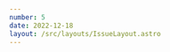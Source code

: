 ```yaml
---
number: 5
date: 2022-12-18
layout: /src/layouts/IssueLayout.astro
---
```



<Title title={`Issue ${frontmatter.number}`} date={frontmatter.date} />

Hey everyone! 👋  Welcome to the fifth issue of the iOS CI Newsletter! Hope you’ve all had an amazing couple of weeks!

I realised, as I was writing this issue, that it is the last one I will be sending out this year. I wanted to take this opportunity to thank you all so much for the support and to share that the iOS CI newsletter has over 300 subscribers now! 🎉 ❤️

As the next time you'll hear from me will be in 2023, I want to wish you all a Merry Christmas and a Happy New Year! 🥂🎄

### [Code signing and provisioning explained](https://tanaschita.com/20221212-code-signing-and-provisioning-for-ios/)

Signing and provisioning iOS apps is a process which usually causes a lot of confusion amongst developers. In this article, [Natascha](https://twitter.com/tanaschita) gives a great explanation on how the process works.

### [MarkCodable reports](https://trycombine.com/posts/using-markcodable-to-generate-reports/)

In this article, [Marin](https://twitter.com/icanzilb) goes through how the [MarkCodable](https://github.com/MarkCodable/MarkCodable) library can be used to provide better, more readable reports from command line tools.

The article also showcases how, with just a few lines of code, [MarkCodable](https://github.com/MarkCodable/MarkCodable) can help improve the output of the swift tests command. I will definitely be trying it out on one of my project's CIs over the next couple of weeks.

### [Getting started with Xcode Cloud](https://www.kodeco.com/36548823-getting-started-with-xcode-cloud)

If you haven't tried or looked into [Xcode Cloud](https://developer.apple.com/xcode-cloud/) yet, I would thoroughly recommend reading this tutorial from [Josh Berlin](https://twitter.com/jab2109) on [Kodeco](https://twitter.com/kodecodev). It goes through how to setup your project to use [Xcode Cloud](https://developer.apple.com/xcode-cloud/) and how to create workflows for running the app's tests and submitting it to Testflight.

[I also came across a tweet](https://twitter.com/twannl/status/1602295739664793601) from [Antoine](https://twitter.com/twannl) this week where he asked for people's experiences with [Xcode Cloud](https://developer.apple.com/xcode-cloud/). If you fancy hearing about how people are finding it before making the switch, I'd thoroughly recommend reading the [thread](http://twitter.com/twannl/status/1602295739664793601).

### [GitHub Actions delayed macOS Ventura support](https://twitter.com/simonbs/status/1602067461213413377)

I came across a tweet from [Simon B. Støvring](https://twitter.com/simonbs) this week linking to a [GitHub issue about the availability of macOS 13 GitHub-hosted runners](https://github.com/actions/runner-images/issues/6426#issuecomment-1341047365).

In the issue, [a GitHub engineer confirms](https://github.com/actions/runner-images/issues/6426#issuecomment-1341047365) that macOS 13 (Ventura) GitHub-hosted runners will only become available on public beta in the second quarter of 2023, which unfortunately is a long time away 😔.

### [A look at Twitter's app size](https://twitter.com/emergetools/status/1603459697499000832)

I have really enjoyed reading [Emerge Tools'](https://twitter.com/emergetools) tweets where they dig into live apps' contents and suggest improvements they could introduce to decrease their app sizes. This week they audited the Twitter app and identified some areas for improvement.
